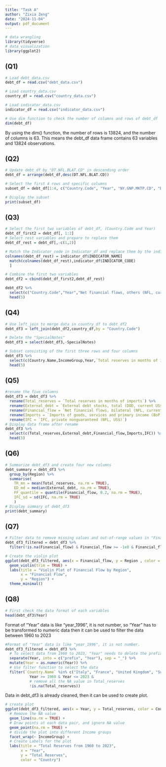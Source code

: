 ```yaml
---
title: "Task A"
author: "Zixia Zeng"
date: "2024-11-04"
output: pdf_document
---
```


```r
# data wrangling
library(tidyverse)
# data visualization
library(ggplot2)
```

## (Q1)
```r
# Load debt_data.csv
debt_df = read.csv("debt_data.csv")

# Load country_data.csv
country_df = read.csv("country_data.csv")

# Load indicator_data.csv
indicator_df = read.csv("indicator_data.csv")

# Use dim function to check the number of columns and rows of debt_df
dim(debt_df)
```
By using the dim() function, the number of rows is 13824, and the number of columns is 63. This means the debt_df data frame contains 63 variables and 13824 observations.

## (Q2)
```r
# Update debt_df by "DT.NFL.BLAT.CD" in descending order
debt_df = arrange(debt_df,desc(DT.NFL.BLAT.CD))

# Select the first 4 rows and specific columns
subset_df = debt_df[1:4, c("Country.Code", "Year", "NY.GNP.MKTP.CD", "DT.NFL.BLAT.CD")]

# Display the subset
print(subset_df)
```

## (Q3)
```r
# Select the first two variables of debt_df, (Country.Code and Year)
debt_df_first2 = debt_df[, 1:2]
# Select rest variables and prepare to replace them
debt_df_rest = debt_df[,-c(1,2)]

# Match the Indicator_code in Indicator_df and replace them by the indicator_name
colnames(debt_df_rest) = indicator_df$INDICATOR_NAME[
  match(colnames(debt_df_rest),indicator_df$INDICATOR_CODE)
  ]

# Combine the first two variables
debt_df2 = cbind(debt_df_first2,debt_df_rest)

debt_df2 %>% 
  select(c("Country.Code","Year","Net financial flows, others (NFL, current US$)")) %>%
  head(5)
```

## (Q4)
```r
# Use left_join to merge data in country_df to debt_df2
debt_df3 = left_join(debt_df2,country_df,by = "Country.Code")

# Delete the "SpecialNotes"
debt_df3 = select(debt_df3,-SpecialNotes)

# Subset consisting of the first three rows and four columns
debt_df3 %>% 
  select(c(Country.Name,IncomeGroup,Year,`Total reserves in months of imports`)) %>%
  head(5)
```

## (Q5)
```r
#rename the five columns
debt_df3 = debt_df3 %>%
  rename(Total_reserves = `Total reserves in months of imports`) %>%
  rename(External_debt = `External debt stocks, total (DOD, current US$)`) %>%
  rename(Financial_flow = `Net financial flows, bilateral (NFL, current US$)`) %>%
  rename(Imports = `Imports of goods, services and primary income (BoP, current US$)`) %>%
  rename(IFC = `IFC, private nonguaranteed (NFL, US$)`)
# Display data frame after rename
debt_df3 %>% 
  select(c(Total_reserves,External_debt,Financial_flow,Imports,IFC)) %>%
  head(5)
```

## (Q6)
```r
# Summarize debt_df3 and create four new columns
debt_summary = debt_df3 %>%
  group_by(Region) %>%
  summarise(    
    TR_mn = mean(Total_reserves, na.rm = TRUE),
    ED_md = median(External_debt, na.rm = TRUE),
    FF_quantile = quantile(Financial_flow, 0.2, na.rm = TRUE),
    IFC_sd = sd(IFC, na.rm = TRUE)
    )
# Display summary of debt_df3
print(debt_summary)
```

## (Q7)
```r
# Filter data to remove missing values and out-of-range values in "Financial_flow"
debt_df3_filtered = debt_df3 %>%
  filter(!is.na(Financial_flow) & Financial_flow >= -1e8 & Financial_flow <= 1e8)

# Create the violin plot
ggplot(debt_df3_filtered, aes(x = Financial_flow, y = Region , color = Region)) +
  geom_violin(trim = TRUE) +
  labs(title = "Violin Plot of Financial Flow by Region",
       x = "Financial Flow",
       y = "Region") +
  theme_minimal()
```

## (Q8)
```r
# First check the data format of each variables
head(debt_df3$Year)
```
Format of "Year" data is like "year_1996", it is not number, so "Year" has to be transformed to numeric data then it can be used to filter the data between 1960 to 2023
```r
#Format of "Year" data is like "year_1996", it is not number.
debt_df3_filtered = debt_df3 %>%
  # To select data from 1960 to 2023, "Year" needs to delete the prefix and leave the number
  separate(Year, into = c("prefix", "Year"), sep = "_") %>%
  mutate(Year = as.numeric(Year)) %>%
  # Use filter function to select the data
  filter(`Country.Name` %in% c("Italy", "France", "United Kingdom", "Sudan", "Afghanistan", "Brazil") & 
           Year >= 1960 & Year <= 2023 &
           # remove all the NA value in Total_reserves
           !is.na(Total_reserves))
```
Data in debt_df3 is already cleaned, then it can be used to create plot.
```r
# create plot
ggplot(debt_df3_filtered, aes(x = Year, y = Total_reserves, color = Country.Name)) +
  # Remove the NA value
  geom_line(na.rm = TRUE) +
  # Draw points at each data pair, and ignore NA value
  geom_point(na.rm = TRUE) +
  # divide the plot into different Income groups
  facet_wrap(~ IncomeGroup) +
  # Create Labels for the plot
  labs(title = "Total Reserves from 1960 to 2023",
       x = "Year",
       y = "Total Reserves",
       color = "Country")
```





